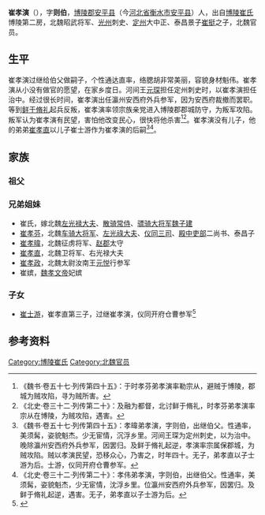 '''崔孝演'''（{{bd|？||？|  |}}），字'''则伯'''，[[博陵郡|博陵郡]][[安平县|安平县]]（今[[河北省|河北省]][[衡水市|衡水市]][[安平县|安平县]]）人，出自[[博陵崔氏|博陵崔氏]]博陵第二房，北魏昭武将军、[[光州_(山东)|光州]]刺史、[[定州_(北魏)|定州]]大中正、泰昌景子[[崔挺|崔挺]]之子，北魏官员。

==生平==
崔孝演过继给伯父做嗣子，个性通达直率，络腮胡非常美丽，容貌身材魁伟。崔孝演从小没有做官的愿望，在家乡度日。河间王[[元琛|元琛]]担任定州刺史时，以崔孝演担任治中。经过很长时间，崔孝演出任瀛州安西府外兵参军，因为安西府裁撤而罢职。等到[[鲜于脩礼|鲜于脩礼]]起兵反叛，崔孝演率领宗族亲党进入博陵郡郡城防守，为叛军攻陷。叛军认为崔孝演有民望，害怕他改变民心，很快将他杀害<ref>《魏书·卷五十七·列传第四十五》：于时孝芬弟孝演率勒宗从，避贼于博陵，郡城为贼攻陷，寻为贼所害。</ref><ref>《北史·卷三十二·列传第二十》：及融为都督，北讨鲜于脩礼，时孝芬弟孝演率宗从在博陵，为贼攻陷，遇害。</ref>。崔孝演没有儿子，他的弟弟[[崔孝直|崔孝直]]以儿子崔士游作为崔孝演的后嗣<ref>《魏书·卷五十七·列传第四十五》：孝暐弟孝演，字则伯，出继伯父。性通率，美须髯，姿貌魁杰。少无宦情，沉浮乡里。河间王琛为定州刺史，以为治中。晚除瀛州安西府外兵参军，因罢归。及鲜于脩礼起逆，孝演率宗属保郡城，为贼攻陷。贼以孝演民望，恐移众心，乃害之，时年四十。无子，弟孝直以子士游为后。士游，仪同开府仓曹参军。</ref><ref>《北史·卷三十二·列传第二十》：孝伟弟孝演，字则伯，出继伯父。性通率，美须髯，姿貌魁杰，少无宦情，沈浮乡里。位瀛州安西府外兵参军，因罢归。及鲜于脩礼起逆，遇害。无子，弟孝直以子士游为后。</ref>。

==家族==
{{main|博陵第二房世系图}}

===祖父===
===兄弟姐妹===
*崔氏，嫁北魏[[左光禄大夫|左光禄大夫]]、[[散骑常侍|散骑常侍]]、[[骠骑大将军|骠骑大将军]][[魏子建|魏子建]]
*[[崔孝芬|崔孝芬]]，北魏[[车骑大将军|车骑大将军]]、[[左光祿大夫|左光祿大夫]]、[[仪同三司|仪同三司]]、[[殿中尚书|殿中]][[吏部尚书|吏部]]二尚书、泰昌子
*[[崔孝暐|崔孝暐]]，北魏征虏将军、[[赵郡|赵郡]]太守
*[[崔孝直|崔孝直]]，北魏卫将军、右光禄大夫
*[[崔孝政|崔孝政]]，北魏太尉汝南王[[元悦|元悦]]行参军
*崔嫔，[[魏孝文帝|魏孝文帝]]妃嫔

===子女===
*[[崔士游|崔士游]]，崔孝直第三子，过继崔孝演，仪同开府仓曹参军<ref name=autogenerated1>{{Citation| last=殷| first=宪| author-link=殷宪| year=2015年| title=《邢子才、魏收撰铭的两方北齐墓志——兼及北朝后期墓志的文士撰铭问题》| periodical=《中国艺术时空》| volume=| issue=06期| pages=25-34| url=http://www.cnki.com.cn/Article/CJFDTOTAL-YSSK201506009.htm| doi=| oclc=| accessdate=2017-01-26| archive-date=2016-08-07| archive-url=https://web.archive.org/web/20160807160204/http://www.cnki.com.cn/Article/CJFDTOTAL-YSSK201506009.htm| dead-url=no}}</ref>

==参考资料==
{{reflist}}

[[Category:博陵崔氏|Category:博陵崔氏]]
[[Category:北魏官员|Category:北魏官员]]